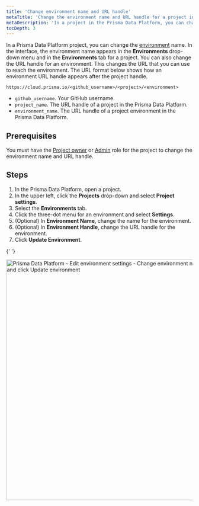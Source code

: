 ```yaml
---
title: 'Change environment name and URL handle'
metaTitle: 'Change the environment name and URL handle for a project in the Prisma Data Platform'
metaDescription: 'In a project in the Prisma Data Platform, you can change the environment name and URL handle and modify how the environment appears in the interface and in the URL that leads to the environment.'
tocDepth: 3
---
```


<TopBlock>

In a Prisma Data Platform project, you can change the [environment](/data-platform/environments) name. In the interface, the environment name appears in the **Environments** drop-down menu and in the **Environments** tab for a project.
You can also change the URL handle for an environment. This changes the URL that you can use to reach the environment. The URL format below shows how an environment URL handle appears after the project handle.

`https://cloud.prisma.io/<github_username>/<project>/<environment>`

- `github_username`. Your GitHub username.
- `project_name`. The URL handle of a project in the Prisma Data Platform.
- `environment_name`. The URL handle of a project environment in the Prisma Data Platform.

</TopBlock>

## Prerequisites

You must have the [Project owner](/data-platform/members/roles-permissions) or [Admin](/data-platform/members/roles-permissions) role for the project to change the environment name and URL handle.

## Steps

1. In the Prisma Data Platform, open a project.
2. In the upper left, click the **Projects** drop-down and select **Project settings**.
3. Select the **Environments** tab.
4. Click the three-dot menu for an environment and select **Settings**.
5. (Optional) In **Environment Name**, change the name for the environment.
6. (Optional) In **Environment Handle**, change the URL handle for the environment.
7. Click **Update Environment**.

{' '}

<img
  src="../../images/environments/edit-environment-settings-01-change-name-and-URL-handle.png"
  alt="Prisma Data Platform - Edit environment settings - Change environment name and URL handle and click Update environment"
  width="650px"
/>
